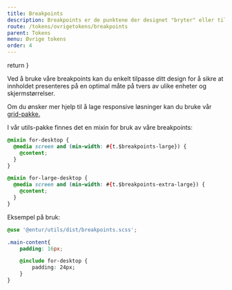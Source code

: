```yaml
---
title: Breakpoints
description: Breakpoints er de punktene der designet "bryter" eller tilpasses for å passe til ulike skjermstørrelser, fra små mobilenheter til store skjermer.
route: /tokens/ovrigetokens/breakpoints
parent: Tokens
menu: Øvrige tokens
order: 4
---
```



  return <SEO title={props.pageContext.frontmatter.title} description={props.pageContext.frontmatter.description} pathname={props.pageContext.frontmatter.route} />
}

<PageHeader>

</PageHeader>

Ved å bruke våre breakpoints kan du enkelt tilpasse ditt design for å sikre at innholdet presenteres på en optimal måte på tvers av ulike enheter og skjermstørrelser. 

Om du ønsker mer hjelp til å lage responsive løsninger kan du bruke vår [grid-pakke.](/komponenter/ressurser/grid)

<TokenTable tokenKey="breakpoints" />

I vår utils-pakke finnes det en mixin for bruk av våre breakpoints:

```css
@mixin for-desktop {
  @media screen and (min-width: #{t.$breakpoints-large}) {
    @content;
  }
}

@mixin for-large-desktop {
  @media screen and (min-width: #{t.$breakpoints-extra-large}) {
    @content;
  }
}
```

Eksempel på bruk:

```css
@use '@entur/utils/dist/breakpoints.scss';

.main-content{
    padding: 16px;

    @include for-desktop {
        padding: 24px;
    }
}
```
